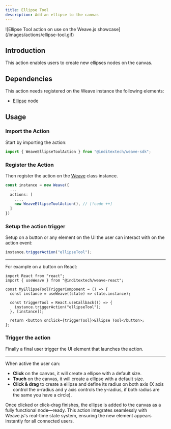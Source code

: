 ```yaml
---
title: Ellipse Tool
description: Add an ellipse to the canvas
---
```


<div className="flex justify-center items-center *:max-w-[700px] bg-gradient-to-br from-fd-primary/10 rounded-xl border">
  ![Ellipse Tool action on use on the Weave.js
  showcase](/images/actions/ellipse-tool.gif)
</div>

## Introduction

This action enables users to create new ellipses nodes on the canvas.

## Dependencies

This action needs registered on the Weave instance the following elements:

- [Ellipse](/docs/main/build/nodes/ellipse) node

## Usage

<div className="fd-steps">

<div className="[&_h3]:fd-step">

### Import the Action

Start by importing the action:

```ts
import { WeaveEllipseToolAction } from "@inditextech/weave-sdk";
```

</div>

<div className='[&_h3]:fd-step'>

### Register the Action

Then register the action on the [Weave](/docs/sdk/api-reference/weave) class instance.

```ts
const instance = new Weave({
  ...
  actions: [
    ...,
    new WeaveEllipseToolAction(), // [!code ++]
  ]
})
```

</div>

<div className='[&_h3]:fd-step'>

### Setup the action trigger

Setup on a button or any element on the UI the user can interact with on the action event:

```ts
instance.triggerAction("ellipseTool");
```

---

For example on a button on React:

```tsx
import React from "react";
import { useWeave } from "@inditextech/weave-react";

const MyEllipseToolTriggerComponent = () => {
  const instance = useWeave((state) => state.instance);

  const triggerTool = React.useCallback(() => {
    instance.triggerAction("ellipseTool");
  }, [instance]);

  return <button onClick={triggerTool}>Ellipse Tool</button>;
};
```

### Trigger the action

Finally a final user trigger the UI element that launches the action.

---

When active the user can:

- **Click** on the canvas, it will create a ellipse with a default size.
- **Touch** on the canvas, it will create a ellipse with a default size.
- **Click & drag** to create a ellipse and define its radius on both axis (X axis control
  the x-radius and y axis controls the y-radius, if both radius are the same you have a circle).

Once clicked or click-drag finishes, the ellipse is added to the canvas as a fully functional
node—ready. This action integrates seamlessly with Weave.js's real-time state system,
ensuring the new element appears instantly for all connected users.

</div>

</div>
